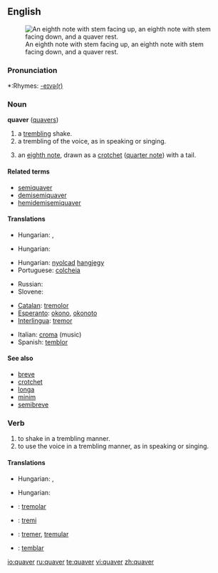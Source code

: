 ==English==
{{wikipedia}}
[[Image:Eighth notes and rest.png|thumb|An eighth note with stem facing up, an eighth note with stem facing down, and a quaver rest.]]
===Pronunciation===
*:Rhymes: [[Rhymes:English:-eɪvə(r)|-eɪvə(r)]]

===Noun===
'''quaver''' ([[quavers]])

# a [[trembling]] shake.
# a trembling of the voice, as in speaking or singing.
# {{music}} an [[eighth note]], drawn as a [[crotchet]] ([[quarter note]]) with a tail.

====Related terms====
*[[semiquaver]]
*[[demisemiquaver]]
*[[hemidemisemiquaver]]

====Translations====
{{trans-top|a trembling shake}}
* Hungarian: {{t|hu|reszketés}}, {{t|hu|remegés}}
{{trans-mid}}
{{trans-bottom}}

{{trans-top|a trembling of the voice}}
* Hungarian: {{t|hu|remegés}}
{{trans-mid}}
{{trans-bottom}}

{{trans-top|''(music)'' an eighth note}}
* Hungarian: [[nyolcad]] [[hangjegy]]
* Portuguese: [[colcheia]] {{f}}
{{trans-mid}}
* Russian: {{t|ru|восьмая нота|tr=vos’mája nóta|f}}
* Slovene: {{t-|sl|osminka|f}}
{{trans-bottom}}

{{checktrans-top}}
*[[Catalan]]: [[tremolor]]
*[[Esperanto]]: [[okono]], [[okonoto]]
*[[Interlingua]]: [[tremor]]
{{checktrans-mid}}
*Italian: [[croma]] {{f}} (music)
*Spanish: [[temblor]]
{{checktrans-bottom}}

====See also====
*[[breve]]
*[[crotchet]]
*[[longa]]
*[[minim]]
*[[semibreve]]

===Verb===
{{en-verb|quavers|quavering|quavered|quavered}}

# to shake in a trembling manner.
# to use the voice in a trembling manner, as in speaking or singing.

====Translations====
{{trans-top|to shake}}
* Hungarian: {{t|hu|remeg}}, {{t|hu|reszket}}
{{trans-mid}}
{{trans-bottom}}

{{trans-top|to use the voice in a trembling manner}}
* Hungarian: {{t|hu|trillázik}}
{{trans-mid}}
{{trans-bottom}}

{{checktrans-top}}
*{{ttbc|Catalan}}: [[tremolar]]
*{{ttbc|Esperanto}}: [[tremi]]
{{checktrans-mid}}
*{{ttbc|Interlingua}}: [[tremer]], [[tremular]]
*{{ttbc|Spanish}}: [[temblar]]
{{checktrans-bottom}}

[[io:quaver]]
[[ru:quaver]]
[[te:quaver]]
[[vi:quaver]]
[[zh:quaver]]